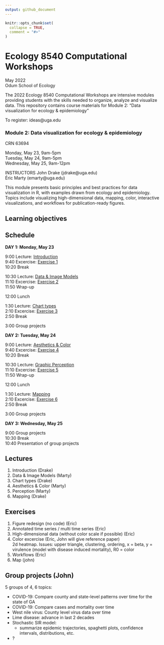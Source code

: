 ```yaml
---
output: github_document
---
```


<!-- README.md is generated from README.Rmd. Please edit that file -->

```r
knitr::opts_chunk$set(
  collapse = TRUE,
  comment = "#>"
)
```

# Ecology 8540 Computational Workshops
May 2022  
Odum School of Ecology

The 2022 Ecology 8540 Computational Workshops are intensive modules providing students with the skills needed to organize, analyze and visualize data. This repository contains course materials for Module 2: "Data visualization for ecology & epidemiology" 

To register: ideas@uga.edu

### Module 2: Data visualization for ecology & epidemiology
CRN 63694

Monday, May 23, 9am-5pm  
Tuesday, May 24, 9am-5pm    
Wednesday, May 25, 9am-12pm

INSTRUCTORS
John Drake (jdrake@uga.edu)  
Éric Marty (emarty@uga.edu)

This module presents basic principles and best practices for data visualization in R, with examples drawn from ecology and epidemiology. Topics include visualizing high-dimensional data, mapping, color, interactive visualizations, and workflows for publication-ready figures.

## Learning objectives

## Schedule

**DAY 1: Monday, May 23**

9:00    Lecture: [Introduction]()	 
9:40    Excercise: [Exercise 1]()	 
10:20   Break

10:30   Lecture: [Data & Image Models]()	 
11:10   Excercise: [Exercise 2]()	 
11:50   Wrap-up

12:00   Lunch

1:30    Lecture: [Chart types]()	 
2:10    Excercise: [Exercise 3]()	 
2:50    Break

3:00    Group projects

**DAY 2: Tuesday, May 24**

9:00    Lecture: [Aesthetics & Color]()	 
9:40    Excercise: [Exercise 4]()	 
10:20   Break

10:30   Lecture: [Graphic Perception]()	 
11:10   Excercise: [Exercise 5]()	 
11:50   Wrap-up

12:00   Lunch

1:30    Lecture: [Mapping]()	 
2:10    Excercise: [Exercise 6]()	 
2:50    Break

3:00    Group projects

**DAY 3: Wednesday, May 25**

9:00    Group projects  
10:30   Break  
10:40   Presentation of group projects  

## Lectures

1. Introduction (Drake)  
2. Data & Image Models (Marty)
3. Chart types (Drake)
4. Aesthetics & Color (Marty)
5. Perception (Marty)
6. Mapping (Drake)

## Exercises

1. Figure redesign (no code) (Eric)  
2. Annotated time series / multi time series (Eric)  
3. High-dimensional data (without color scale if possible) (Eric)  
4. Color excercise (Eric, John will give reference paper)  
2d heatmap. Issues: upper triangle, clustering, ordering, x = beta, y = virulence (model with disease induced mortality), R0 = color  
5. Workflows (Eric)  
6. Map (john)  


## Group projects (John)
5 groups of 4, 6 topics:

- COVID-19: Compare county and state-level patterns over time for the state of GA  
- COVID-19: Compare cases and mortality over time  
- West nile virus: County level virus data over time
- Lime disease: advance in last 2 decades
- Stochastic SIR model: 
  - summarize epidemic trajectories, spaghetti plots, confidence intervals, distributions, etc.
- ?


